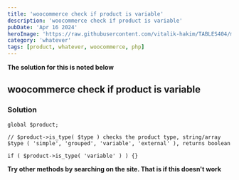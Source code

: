 ```yaml
---
title: 'woocommerce check if product is variable'
description: 'woocommerce check if product is variable'
pubDate: 'Apr 16 2024'
heroImage: 'https://raw.githubusercontent.com/vitalik-hakim/TABLES404/main/error_b/misc.png'
category: 'whatever'
tags: [product, whatever, woocommerce, php]
---
```


**The solution for this is noted below**

## woocommerce check if product is variable

### Solution

```whatever
global $product;

// $product->is_type( $type ) checks the product type, string/array $type ( 'simple', 'grouped', 'variable', 'external' ), returns boolean

if ( $product->is_type( 'variable' ) ) {}
```

**Try other methods by searching on the site. That is if this doesn't work**
